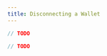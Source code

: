 ```yaml
---
title: Disconnecting a Wallet
---
```


<!-- embedme disconnect-wallet.beacon.ts -->

```ts
// TODO
```

<!-- embedme disconnect-wallet.taquito.ts -->

```ts
// TODO
```
